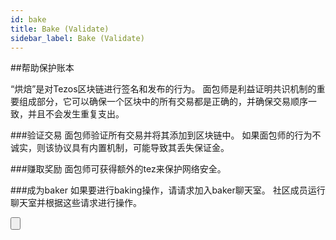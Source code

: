 ```yaml
---
id: bake
title: Bake (Validate)
sidebar_label: Bake (Validate)
---
```



##帮助保护账本

“烘焙”是对Tezos区块链进行签名和发布的行为。 面包师是利益证明共识机制的重要组成部分，它可以确保一个区块中的所有交易都是正确的，并确保交易顺序一致，并且不会发生重复支出。

###验证交易
面包师验证所有交易并将其添加到区块链中。 如果面包师的行为不诚实，则该协议具有内置机制，可能导致其丢失保证金。

###赚取奖励
面包师可获得额外的tez来保护网络安全。

###成为baker
如果要进行baking操作，请请求加入baker聊天室。 社区成员运行聊天室并根据这些请求进行操作。

<Button
    text='# 加入 Tezos Baking Slack'
    href='mailto:joinslack@tezos-kiln.org?subject=Request+To+Join&body=Please+leave+the+email+body+empty,+it+is+not+being+processed.'/>
